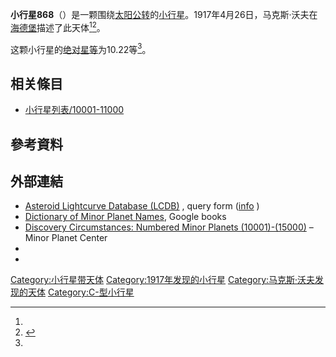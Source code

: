 {{Infobox planet
 | minorplanet     = yes
 | name            = 868 Lova
 | background      = #D6D6D6
 | image = 
 | image_size      = 
 | caption         =
 | discovery_ref   =  <ref name="MPC-object" />
 | discoverer      = [[马克斯·沃夫|马克斯·沃夫]]
 | discovery_site  = [[海德堡|海德堡]]
 | discovered      = 1917年4月26日
 | mpc_name        = 868 Lova
 | alt_names       = 868 Lova
 | pronounced      = 
 | named_after     = <ref name="MPC-object" />
 | mp_category     = [[主帶小行星|主帶小行星]] <ref name="MPC-object" /><ref name="jpldata" />
 | orbit_ref       = <ref name="a">[http://ssd.jpl.nasa.gov/sbdb.cgi?sstr=868 868] {{Wayback|url=http://ssd.jpl.nasa.gov/sbdb.cgi?sstr=868 |date=20140817065012 }}，小行星數據庫瀏覽器（JPL Small-Body Database Browser）－[[美国国家航空航天局|美国国家航空航天局]]喷气推进实验室</ref>
 | epoch           = 2019-04-27.0（[[儒略日|JD]] 2458600.5）
 | uncertainty     = 0
 | observation_arc = 
 | aphelion = {{convert|3.105|AU|km|3|abbr=on|lk=out}}
 | perihelion      = {{convert|2.2992209|AU|km|3|abbr=on}}
 | semimajor       = 2.7021496
 | eccentricity    = 0.1491141
 | period          = 4.44[[儒略年|yr]]
 | mean_anomaly    = 135.61529[[度|°]]
 | mean_motion     = {{Deg2DMS|0.22189100|sup=ms}} / day
 | inclination     = 5.83818
 | asc_node        = 115.78931°
 | arg_peri        = 286.85422
 | mean_diameter   = 
 | rotation        = 
 | albedo          =
 | spectral_type   =
 | abs_magnitude   = 10.22<ref name="jpldata" />
}}
'''小行星868'''（{{lang-en|868 Lova}}）是一颗围绕[[太阳|太阳]][[公转|公转]]的[[小行星|小行星]]。1917年4月26日，马克斯·沃夫在[[海德堡|海德堡]]描述了此天体<ref name="a" /><ref>{{cite news|title=小行星列表|url=http://cfa-www.harvard.edu/iau/lists/NumberedMPs.txt|accessdate=2018-10-19|newspaper=哈佛大学|archive-date=2008-05-17|archive-url=https://web.archive.org/web/20080517010638/http://cfa-www.harvard.edu/iau/lists/NumberedMPs.txt|dead-url=no}}</ref>。

这颗小行星的[[绝对星等|绝对星等]]为10.22等<ref name="a" />。

== 相关條目 ==
*[[小行星列表/10001-11000|小行星列表/10001-11000]]

== 參考資料 ==
{{reflist|refs=

<ref name="jpldata">{{cite web
 |type         = 2018-01-26 last obs.
 |title        = JPL Small-Body Database Browser:868 Lova-868 Lova
 |url          = https://ssd.jpl.nasa.gov/sbdb.cgi?sstr=868
 |publisher    = [[Jet_Propulsion_Laboratory|Jet Propulsion Laboratory]]
 |accessdate   = 28 March 2018
 |archive-date = 2020-08-03
 |archive-url  = https://web.archive.org/web/20200803123201/https://ssd.jpl.nasa.gov/sbdb.cgi?sstr=868
 |dead-url     = no
}}</ref>

<ref name="MPC-object">{{cite web
  |title      = 868 Lova
  |work      = Minor Planet Center
  |url      = https://www.minorplanetcenter.net/db_search/show_object?object_id=868
  |accessdate      = 28 March 2018
  |archive-date      = 2016-03-04
  |archive-url      = https://web.archive.org/web/20160304112047/http://minorplanetcenter.net/db_search/show_object?object_id=868
  |dead-url      = no
  }}</ref>

}}

==  外部連結 ==
* [http://www.minorplanet.info/PHP/lcdbsummaryquery.php Asteroid Lightcurve Database (LCDB)] {{Wayback|url=http://www.minorplanet.info/PHP/lcdbsummaryquery.php |date=20171210173955 }}, query form ([http://www.minorplanet.info/lightcurvedatabase.html info] {{Wayback|url=http://www.minorplanet.info/lightcurvedatabase.html |date=20171216050541 }})
* [https://books.google.com/books?id=aeAg1X7afOoC&pg Dictionary of Minor Planet Names], Google books
* [http://www.minorplanetcenter.net/iau/lists/NumberedMPs010001.html Discovery Circumstances: Numbered Minor Planets (10001)-(15000)] {{Wayback|url=http://www.minorplanetcenter.net/iau/lists/NumberedMPs010001.html |date=20180612162317 }} – Minor Planet Center
* {{AstDys|868}}
* {{JPL small body}}

{{Minor Planet Number|[[小行星867|小行星867]]|[[小行星869|小行星869]]}}
{{小天体}}

[[Category:小行星带天体|Category:小行星带天体]]
[[Category:1917年发现的小行星|Category:1917年发现的小行星]]
[[Category:马克斯·沃夫发现的天体|Category:马克斯·沃夫发现的天体]]
[[Category:C-型小行星|Category:C-型小行星]]